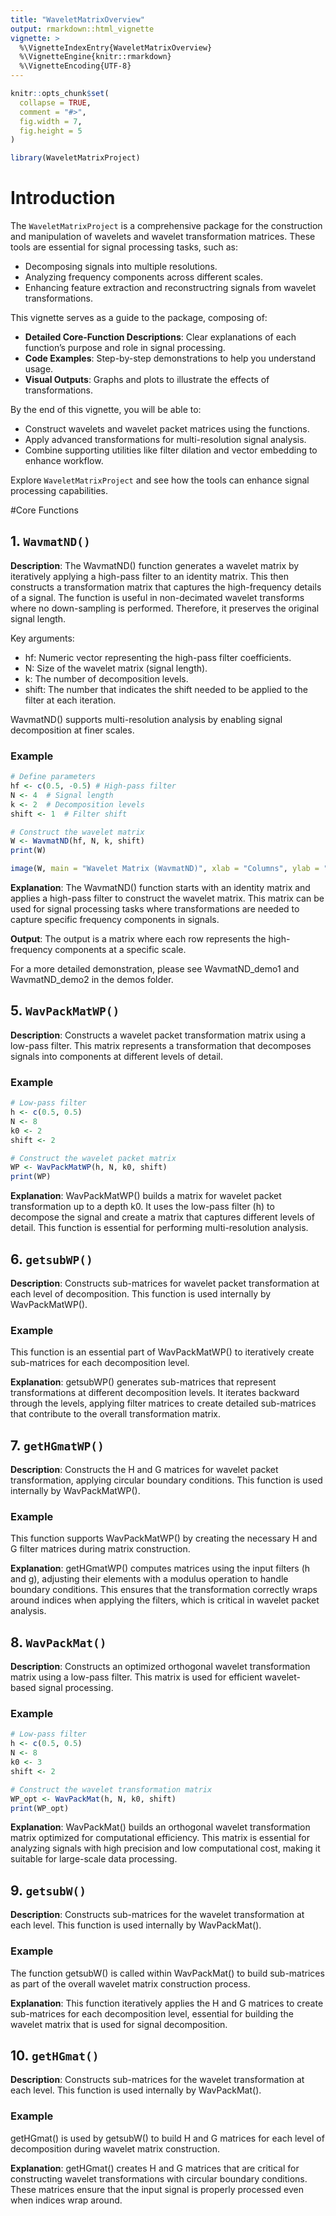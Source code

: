 ```yaml
---
title: "WaveletMatrixOverview"
output: rmarkdown::html_vignette
vignette: >
  %\VignetteIndexEntry{WaveletMatrixOverview}
  %\VignetteEngine{knitr::rmarkdown}
  %\VignetteEncoding{UTF-8}
---
```


```r
knitr::opts_chunk$set(
  collapse = TRUE,
  comment = "#>",
  fig.width = 7,
  fig.height = 5
)
```

```r
library(WaveletMatrixProject)
```

# Introduction

The `WaveletMatrixProject` is a comprehensive package for the construction and manipulation of wavelets and wavelet transformation matrices. These tools are essential for signal processing tasks, such as:

- Decomposing signals into multiple resolutions.
- Analyzing frequency components across different scales.
- Enhancing feature extraction and reconstructring signals from wavelet transformations.

This vignette serves as a guide to the package, composing of:

- **Detailed Core-Function Descriptions**: Clear explanations of each function's purpose and role in signal processing.
- **Code Examples**: Step-by-step demonstrations to help you understand usage.
- **Visual Outputs**: Graphs and plots to illustrate the effects of transformations.

By the end of this vignette, you will be able to:

- Construct wavelets and wavelet packet matrices using the functions.
- Apply advanced transformations for multi-resolution signal analysis.
- Combine supporting utilities like filter dilation and vector embedding to enhance workflow.

Explore `WaveletMatrixProject` and see how the tools can enhance signal processing capabilities.

#Core Functions

## 1. `WavmatND()`
**Description**: The WavmatND() function generates a wavelet matrix by iteratively applying a high-pass filter to an identity matrix. This then constructs a transformation matrix that captures the high-frequency details of a signal. The function is useful in non-decimated wavelet transforms where no down-sampling is performed. Therefore, it preserves the original signal length.

Key arguments:

- hf: Numeric vector representing the high-pass filter coefficients.
- N: Size of the wavelet matrix (signal length).
- k: The number of decomposition levels.
- shift: The number that indicates the shift needed to be applied to the filter at each iteration.

WavmatND() supports multi-resolution analysis by enabling signal decomposition at finer scales.

### Example
```r
# Define parameters
hf <- c(0.5, -0.5) # High-pass filter
N <- 4  # Signal length
k <- 2  # Decomposition levels
shift <- 1  # Filter shift

# Construct the wavelet matrix
W <- WavmatND(hf, N, k, shift)
print(W)

image(W, main = "Wavelet Matrix (WavmatND)", xlab = "Columns", ylab = "Rows", col = heat.colors(256))
```
**Explanation**: The WavmatND() function starts with an identity matrix and applies a high-pass filter to construct the wavelet matrix. This matrix can be used for signal processing tasks where transformations are needed to capture specific frequency components in signals.

**Output**: The output is a matrix where each row represents the high-frequency components at a specific scale.

For a more detailed demonstration, please see WavmatND_demo1 and WavmatND_demo2 in the demos folder.



## 5. `WavPackMatWP()`
**Description**: Constructs a wavelet packet transformation matrix using a low-pass filter. This matrix represents a transformation that decomposes signals into components at different levels of detail.

### Example
```r
# Low-pass filter
h <- c(0.5, 0.5)
N <- 8
k0 <- 2
shift <- 2

# Construct the wavelet packet matrix
WP <- WavPackMatWP(h, N, k0, shift)
print(WP)
```

**Explanation**: WavPackMatWP() builds a matrix for wavelet packet transformation up to a depth k0. It uses the low-pass filter (h) to decompose the signal and create a matrix that captures different levels of detail. This function is essential for performing multi-resolution analysis.



## 6. `getsubWP()`
**Description**: Constructs sub-matrices for wavelet packet transformation at each level of decomposition. This function is used internally by WavPackMatWP().

### Example
This function is an essential part of WavPackMatWP() to iteratively create sub-matrices for each decomposition level.

**Explanation**: getsubWP() generates sub-matrices that represent transformations at different decomposition levels. It iterates backward through the levels, applying filter matrices to create detailed sub-matrices that contribute to the overall transformation matrix.



## 7. `getHGmatWP()`
**Description**: Constructs the H and G matrices for wavelet packet transformation, applying circular boundary conditions. This function is used internally by WavPackMatWP().

### Example
This function supports WavPackMatWP() by creating the necessary H and G filter matrices during matrix construction.

**Explanation**: getHGmatWP() computes matrices using the input filters (h and g), adjusting their elements with a modulus operation to handle boundary conditions. This ensures that the transformation correctly wraps around indices when applying the filters, which is critical in wavelet packet analysis.



## 8. `WavPackMat()`
**Description**: Constructs an optimized orthogonal wavelet transformation matrix using a low-pass filter. This matrix is used for efficient wavelet-based signal processing.

### Example
```r
# Low-pass filter
h <- c(0.5, 0.5)
N <- 8
k0 <- 3
shift <- 2

# Construct the wavelet transformation matrix
WP_opt <- WavPackMat(h, N, k0, shift)
print(WP_opt)
```

**Explanation**: WavPackMat() builds an orthogonal wavelet transformation matrix optimized for computational efficiency. This matrix is essential for analyzing signals with high precision and low computational cost, making it suitable for large-scale data processing.



## 9. `getsubW()`
**Description**: Constructs sub-matrices for the wavelet transformation at each level. This function is used internally by WavPackMat().

### Example
The function getsubW() is called within WavPackMat() to build sub-matrices as part of the overall wavelet matrix construction process.

**Explanation**: This function iteratively applies the H and G matrices to create sub-matrices for each decomposition level, essential for building the wavelet matrix that is used for signal decomposition.


## 10. `getHGmat()`
**Description**: Constructs sub-matrices for the wavelet transformation at each level. This function is used internally by WavPackMat().

### Example
getHGmat() is used by getsubW() to build H and G matrices for each level of decomposition during wavelet matrix construction.

**Explanation**: getHGmat() creates H and G matrices that are critical for constructing wavelet transformations with circular boundary conditions. These matrices ensure that the input signal is properly processed even when indices wrap around.






